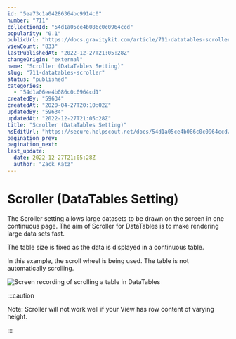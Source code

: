 ```yaml
---
id: "5ea73c1a04286364bc9914c0"
number: "711"
collectionId: "54d1a05ce4b086c0c0964ccd"
popularity: "0.1"
publicUrl: "https://docs.gravitykit.com/article/711-datatables-scroller"
viewCount: "833"
lastPublishedAt: "2022-12-27T21:05:28Z"
changeOrigin: "external"
name: "Scroller (DataTables Setting)"
slug: "711-datatables-scroller"
status: "published"
categories: 
  - "54d1a06ee4b086c0c0964cd1"
createdBy: "59634"
createdAt: "2020-04-27T20:10:02Z"
updatedBy: "59634"
updatedAt: "2022-12-27T21:05:28Z"
title: "Scroller (DataTables Setting)"
hsEditUrl: "https://secure.helpscout.net/docs/54d1a05ce4b086c0c0964ccd/article/5ea73c1a04286364bc9914c0"
pagination_prev: 
pagination_next: 
last_update:
  date: 2022-12-27T21:05:28Z
  author: "Zack Katz"
---
```


# Scroller (DataTables Setting)

The Scroller setting allows large datasets to be drawn on the screen in one continuous page. The aim of Scroller for DataTables is to make rendering large data sets fast.

The table size is fixed as the data is displayed in a continuous table.

In this example, the scroll wheel is being used. The table is not automatically scrolling.

![Screen recording of scrolling a table in DataTables](https://i.gravitykit.com/uovMft+)


:::caution

Note: Scroller will not work well if your View has row content of varying height.

:::

 
